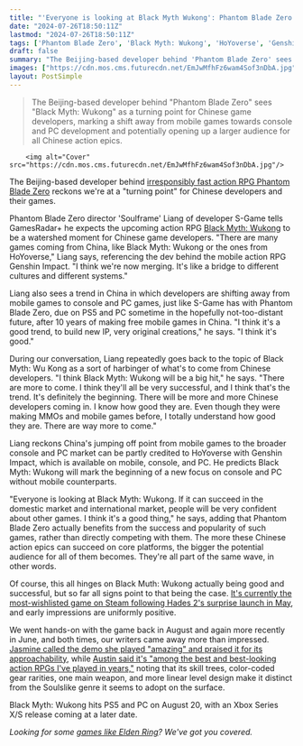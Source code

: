 ```yaml
---
title: "'Everyone is looking at Black Myth Wukong': Phantom Blade Zero director expects the most-wishlisted game on Steam to be a breakthrough moment for China"
date: "2024-07-26T18:50:11Z"
lastmod: "2024-07-26T18:50:11Z"
tags: ['Phantom Blade Zero', 'Black Myth: Wukong', 'HoYoverse', 'Genshin Impact', 'Hades 2']
draft: false
summary: "The Beijing-based developer behind 'Phantom Blade Zero' sees 'Black Myth: Wukong' as a turning point for Chinese game developers, marking a shift away from mobile games towards console and PC development and potentially opening up a larger audience for all Chinese action epics."
images: ["https://cdn.mos.cms.futurecdn.net/EmJwMfhFz6wam4Sof3nDbA.jpg"]
layout: PostSimple
---
```

> The Beijing-based developer behind "Phantom Blade Zero" sees "Black Myth: Wukong" as a turning point for Chinese game developers, marking a shift away from mobile games towards console and PC development and potentially opening up a larger audience for all Chinese action epics.


        <img alt="Cover" src="https://cdn.mos.cms.futurecdn.net/EmJwMfhFz6wam4Sof3nDbA.jpg"/>
        
The Beijing-based developer behind [irresponsibly fast action RPG Phantom Blade Zero](https://www.gamesradar.com/games/action-rpg/phantom-blade-zero-is-not-a-soulslike-its-an-irresponsibly-fast-action-rpg-thats-somehow-become-one-of-my-summer-game-fest-favorites/) reckons we're at a "turning point" for Chinese developers and their games.

Phantom Blade Zero director 'Soulframe' Liang of developer S-Game tells GamesRadar+ he expects the upcoming action RPG [Black Myth: Wukong](https://www.gamesradar.com/games/action-rpg/black-myth-wukong-guide/) to be a watershed moment for Chinese game developers. "There are many games coming from China, like Black Myth: Wukong or the ones from HoYoverse," Liang says, referencing the dev behind the mobile action RPG Genshin Impact. "I think we're now merging. It's like a bridge to different cultures and different systems."

Liang also sees a trend in China in which developers are shifting away from mobile games to console and PC games, just like S-Game has with Phantom Blade Zero, due on PS5 and PC sometime in the hopefully not-too-distant future, after 10 years of making free mobile games in China. "I think it's a good trend, to build new IP, very original creations," he says. "I think it's good."

During our conversation, Liang repeatedly goes back to the topic of Black Myth: Wu Kong as a sort of harbinger of what's to come from Chinese developers. "I think Black Myth: Wukong will be a big hit," he says. "There are more to come. I think they'll all be very successful, and I think that's the trend. It's definitely the beginning. There will be more and more Chinese developers coming in. I know how good they are. Even though they were making MMOs and mobile games before, I totally understand how good they are. There are way more to come."



Liang reckons China's jumping off point from mobile games to the broader console and PC market can be partly credited to HoYoverse with Genshin Impact, which is available on mobile, console, and PC. He predicts Black Myth: Wukong will mark the beginning of a new focus on console and PC without mobile counterparts.

"Everyone is looking at Black Myth: Wukong. If it can succeed in the domestic market and international market, people will be very confident about other games. I think it's a good thing," he says, adding that Phantom Blade Zero actually benefits from the success and popularity of such games, rather than directly competing with them. The more these Chinese action epics can succeed on core platforms, the bigger the potential audience for all of them becomes. They're all part of the same wave, in other words. 

Of course, this all hinges on Black Muth: Wukong actually being good and successful, but so far all signs point to that being the case. [It's currently the most-wishlisted game on Steam following Hades 2's surprise launch in May](https://www.gamesradar.com/games/action-rpg/slick-action-rpg-black-myth-wukong-is-steams-most-wishlisted-game-after-roguelike-gem-sequel-hades-2-stealth-launches-into-early-access/), and early impressions are uniformly positive.

We went hands-on with the game back in August and again more recently in June, and both times, our writers came away more than impressed. [Jasmine called the demo she played "amazing" and praised it for its approachability](https://www.gamesradar.com/i-got-my-ass-kicked-by-a-gorilla-in-the-black-myth-wukong-demo-and-it-was-amazing/), while [Austin said it's "among the best and best-looking action RPGs I've played in years,"](https://www.gamesradar.com/games/action-rpg/black-myth-wukong-hands-on-preview/) noting that its skill trees, color-coded gear rarities, one main weapon, and more linear level design make it distinct from the Soulslike genre it seems to adopt on the surface.

Black Myth: Wukong hits PS5 and PC on August 20, with an Xbox Series X/S release coming at a later date.

*Looking for some *[<em>games like Elden Ring</em>](https://www.gamesradar.com/games-like-elden-ring/)*? We've got you covered.*
        